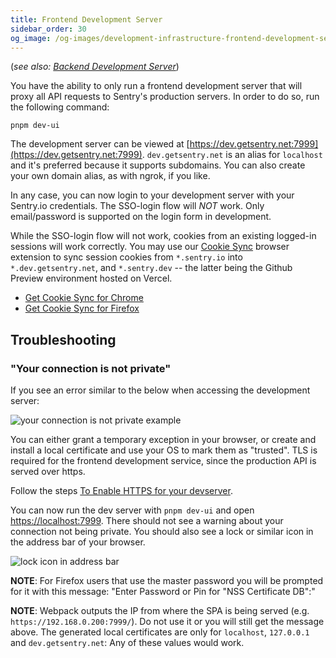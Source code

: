 ```yaml
---
title: Frontend Development Server
sidebar_order: 30
og_image: /og-images/development-infrastructure-frontend-development-server.png
---
```


(*see also: [Backend Development Server](/backend/development-server/)*)

You have the ability to only run a frontend development server that will proxy all API requests to Sentry's production servers. In order to do so, run the following command:

```shell
pnpm dev-ui
```

The development server can be viewed at [https://dev.getsentry.net:7999](https://dev.getsentry.net:7999). `dev.getsentry.net` is an alias for `localhost` and it's preferred because it supports subdomains. You can also create your own domain alias, as with ngrok, if you like.

In any case, you can now login to your development server with your Sentry.io credentials. The SSO-login flow will *NOT* work. Only email/password is supported on the login form in development.

While the SSO-login flow will not work, cookies from an existing logged-in sessions will work correctly. You may use our [Cookie Sync](https://github.com/getsentry/cookie-sync) browser extension to sync session cookies from `*.sentry.io` into `*.dev.getsentry.net`, and `*.sentry.dev` -- the latter being the Github Preview environment hosted on Vercel.

- [Get Cookie Sync for Chrome](https://chrome.google.com/webstore/detail/sentry-cookie-sync/kchlmkcdfohlmobgojmipoppgpedhijh)
- [Get Cookie Sync for Firefox](https://addons.mozilla.org/en-US/firefox/addon/sentry-cookie-sync/)

## Troubleshooting

### "Your connection is not private"

If you see an error similar to the below when accessing the development server:

![your connection is not private example](../img/connectionNotPrivate.png)

You can either grant a temporary exception in your browser, or create and install a local certificate and use your OS to mark them as "trusted". TLS is required for the frontend development service, since the production API is served over https.

Follow the steps [To Enable HTTPS for your devserver](/development/environment/#enabling-https).

You can now run the dev server with `pnpm dev-ui` and open [https://localhost:7999](https://localhost:7999). There should not see a warning about your connection not being private. You should also see a lock or similar icon in the address bar of your browser.

![lock icon in address bar](../img/addressBarLockIcon.png)

**NOTE**: For Firefox users that use the master password you will be prompted for it with this message: "Enter Password or Pin for "NSS Certificate DB":"

**NOTE**: Webpack outputs the IP from where the SPA is being served (e.g. `https://192.168.0.200:7999/`). Do not use it or you will still get the message above. The generated local certificates are only for `localhost`, `127.0.0.1` and `dev.getsentry.net`: Any of these values would work.
